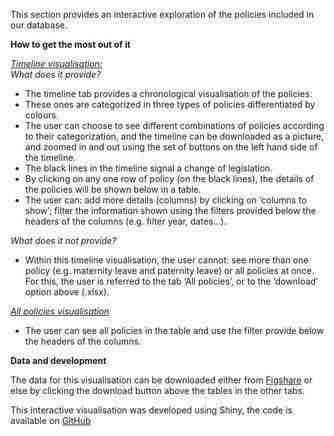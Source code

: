 This section provides an interactive exploration of the policies included in our database. 

<strong>How to get the most out of it</strong>

<div style="text-decoration: underline;font-style: italic;">Timeline visualisation:</div>

<div style="font-style: italic;">What does it provide?</div>

<ul>
<li>The timeline tab provides a chronological visualisation of the policies.</li>

<li>These ones are categorized in three types of policies differentiated by colours.</li>

<li>The user can choose to see different combinations of policies according to their categorization, and the timeline can be downloaded as a picture, and zoomed in and out using the set of buttons on the left hand side of the timeline.</li>

<li>The black lines in the timeline signal a change of legislation.</li>

<li>By clicking on any one row of policy (on the black lines), the details of the policies will be shown below in a table.</li>

<li>The user can: add more details (columns) by clicking on ‘columns to show’; filter the information shown using the filters provided below the headers of the columns (e.g. filter year, dates…).</li>
</ul>

<div style="font-style:italic;">What does it not provide?</div>

<ul>
<li>Within this timeline visualisation, the user cannot: see more than one policy (e.g. maternity leave and paternity leave) or all policies at once. For this, the user is referred to the tab ‘All policies’, or to the ‘download’ option above (.xlsx).</li>
</ul>

<div style="text-decoration: underline;font-style:italic;">All policies visualisation</div>

<ul>
<li>The user can see all policies in the table and use the filter provide below the headers of the columns.</li>
</ul>

<strong>Data and development</strong>


The data for this visualisation can be downloaded either from <a href="https://dx.doi.org/10.6084/m9.figshare.3847776">Figshare</a> or else by clicking the download button above the tables in the other tabs.

This interactive visualisation was developed using Shiny, the code is available on <a href=https://github.com/ox-it/Live-Data_Case-Studies/tree/gh-pages/2016/Mireia%20Borrell>GitHub</a>
